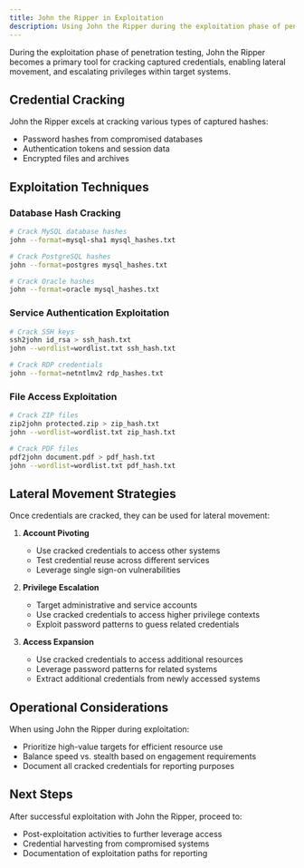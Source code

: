 ```yaml
---
title: John the Ripper in Exploitation
description: Using John the Ripper during the exploitation phase of penetration testing
---
```



During the exploitation phase of penetration testing, John the Ripper becomes a primary tool for cracking captured credentials, enabling lateral movement, and escalating privileges within target systems.

## Credential Cracking

John the Ripper excels at cracking various types of captured hashes:

- Password hashes from compromised databases
- Authentication tokens and session data
- Encrypted files and archives

## Exploitation Techniques

### Database Hash Cracking

```bash
# Crack MySQL database hashes
john --format=mysql-sha1 mysql_hashes.txt

# Crack PostgreSQL hashes
john --format=postgres mysql_hashes.txt

# Crack Oracle hashes
john --format=oracle mysql_hashes.txt
```

### Service Authentication Exploitation

```bash
# Crack SSH keys
ssh2john id_rsa > ssh_hash.txt
john --wordlist=wordlist.txt ssh_hash.txt

# Crack RDP credentials
john --format=netntlmv2 rdp_hashes.txt
```

### File Access Exploitation

```bash
# Crack ZIP files
zip2john protected.zip > zip_hash.txt
john --wordlist=wordlist.txt zip_hash.txt

# Crack PDF files
pdf2john document.pdf > pdf_hash.txt
john --wordlist=wordlist.txt pdf_hash.txt
```

## Lateral Movement Strategies

Once credentials are cracked, they can be used for lateral movement:

1. **Account Pivoting**
   - Use cracked credentials to access other systems
   - Test credential reuse across different services
   - Leverage single sign-on vulnerabilities

2. **Privilege Escalation**
   - Target administrative and service accounts
   - Use cracked credentials to access higher privilege contexts
   - Exploit password patterns to guess related credentials

3. **Access Expansion**
   - Use cracked credentials to access additional resources
   - Leverage password patterns for related systems
   - Extract additional credentials from newly accessed systems

## Operational Considerations

When using John the Ripper during exploitation:

- Prioritize high-value targets for efficient resource use
- Balance speed vs. stealth based on engagement requirements
- Document all cracked credentials for reporting purposes

## Next Steps

After successful exploitation with John the Ripper, proceed to:

- Post-exploitation activities to further leverage access
- Credential harvesting from compromised systems
- Documentation of exploitation paths for reporting
